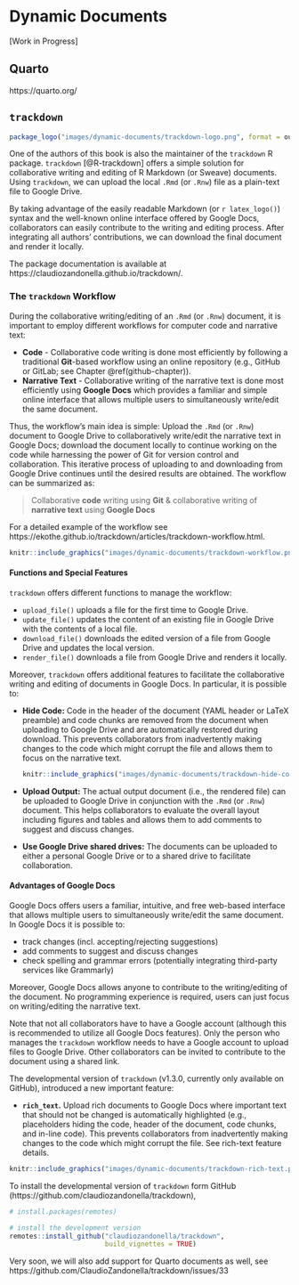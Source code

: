 # Dynamic Documents {#dynamic-documents-chapter} 

[Work in Progress]

## Quarto

https://quarto.org/

## `trackdown`

```r
package_logo("images/dynamic-documents/trackdown-logo.png", format = output_format, tex_width = .25)
```

One of the authors of this book is also the maintainer of the `trackdown` R package. `trackdown` \index{R package!trackdown} [@R-trackdown] offers a simple solution for collaborative writing and editing of R Markdown (or Sweave) documents. Using  `trackdown`, we can upload the local `.Rmd` (or `.Rnw`) file as a plain-text file to Google Drive. 

By taking advantage of the easily readable Markdown (or `r latex_logo()`) syntax and the well-known online interface offered by Google Docs, collaborators can easily contribute to the writing and editing process. After integrating all authors’ contributions, we can download the final document and render it locally.

The package documentation is available at https://claudiozandonella.github.io/trackdown/.

### The `trackdown` Workflow

During the collaborative writing/editing of an `.Rmd` (or `.Rnw`) document, it is important to employ different workflows for computer code and narrative text:

- **Code** - Collaborative code writing is done most efficiently by following a traditional **Git**-based workflow using an online repository (e.g., GitHub or GitLab; see Chapter \@ref(github-chapter)).
- **Narrative Text** - Collaborative writing of the narrative text is done most efficiently using **Google Docs** which provides a familiar and simple online interface that allows multiple users to simultaneously write/edit the same document.

Thus, the workflow’s main idea is simple: Upload the `.Rmd` (or `.Rnw`) document to Google Drive to collaboratively write/edit the narrative text in Google Docs; download the document locally to continue working on the code while harnessing the power of Git for version control and collaboration.  This iterative process of uploading to and downloading from Google Drive continues until the desired results are obtained. The workflow can be summarized as:

> Collaborative **code** writing using **Git** & collaborative writing of **narrative text** using **Google Docs**

For a detailed example of the workflow see  https://ekothe.github.io/trackdown/articles/trackdown-workflow.html.

```r
knitr::include_graphics("images/dynamic-documents/trackdown-workflow.png")
```

#### Functions and Special Features{-}

`trackdown` offers different functions to manage the workflow:

- `upload_file()` uploads a file for the first time to Google Drive.
- `update_file()` updates the content of an existing file in Google Drive with the contents of a local file.
- `download_file()` downloads the edited version of a file from Google Drive and updates the local version.
- `render_file()` downloads a file from Google Drive and renders it locally.

Moreover, `trackdown` offers additional features to facilitate the collaborative writing and editing of documents in Google Docs. In particular, it is possible to:

- **Hide Code:** Code in the header of the document (YAML header or LaTeX preamble) and code chunks are removed from the document when uploading to Google Drive and are automatically restored during download. This prevents collaborators from inadvertently making changes to the code which might corrupt the file and allows them to focus on the narrative text.

    ```r
    knitr::include_graphics("images/dynamic-documents/trackdown-hide-code.png")
    ```

- **Upload Output:** The actual output document (i.e., the rendered file) can be uploaded to Google Drive in conjunction with the `.Rmd` (or `.Rnw`) document. This helps collaborators to evaluate the overall layout including figures and tables and allows them to add comments to suggest and discuss changes.
- **Use Google Drive shared drives:** The documents can be uploaded to either a personal Google Drive or to a shared drive to facilitate collaboration.

#### Advantages of Google Docs

Google Docs offers users a familiar, intuitive, and free web-based interface that allows multiple users to simultaneously write/edit the same document. In Google Docs it is possible to:

- track changes (incl. accepting/rejecting suggestions)
- add comments to suggest and discuss changes
- check spelling and grammar errors (potentially integrating third-party services like Grammarly)

Moreover, Google Docs allows anyone to contribute to the writing/editing of the document. No programming experience is required, users can just focus on writing/editing the narrative text.

Note that not all collaborators have to have a Google account (although this is recommended to utilize all Google Docs features). Only the person who manages the `trackdown` workflow needs to have a Google account to upload files to Google Drive. Other collaborators can be invited to contribute to the document using a shared link.

:::{.design title="trackdown Development Version" data-latex="[trackdown Development Version]"}
The developmental version of `trackdown` (v1.3.0, currently only available on GitHub), introduced a new important feature:

- **`rich_text`.** Upload rich documents to Google Docs where important text that should not be changed is automatically highlighted (e.g., placeholders hiding the code, header of the document, code chunks, and in-line code). This prevents collaborators from inadvertently making changes to the code which might corrupt the file. See rich-text feature details.

```r
knitr::include_graphics("images/dynamic-documents/trackdown-rich-text.png")
```

To install the developmental version of `trackdown` form  GitHub (https://github.com/claudiozandonella/trackdown),
```r
# install.packages(remotes)

# install the development version
remotes::install_github("claudiozandonella/trackdown",
                        build_vignettes = TRUE)
```

Very soon, we will also add support for Quarto documents as well, see https://github.com/ClaudioZandonella/trackdown/issues/33
:::
